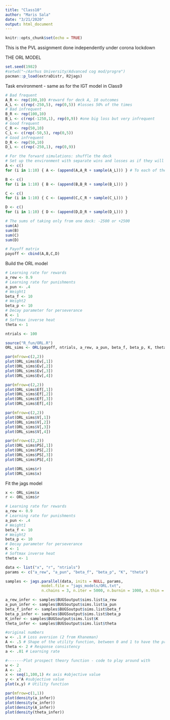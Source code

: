 ```yaml
---
title: "Class10"
author: "Maris Sala"
date: "3/21/2020"
output: html_document
---
```


```r
knitr::opts_chunk$set(echo = TRUE)
```

This is the PVL assignment done independently under corona lockdown

THE ORL MODEL

```r
set.seed(1982)
#setwd("~/Aarhus University/Advanced cog mod/progre")
pacman::p_load(extraDistr, R2jags)
```

Task environment - same as for the IGT model in Class9

```r
# Bad frequent
A_R <- rep(100,10) #reward for deck A, 10 outcomes
A_L <- c(rep(-250,5), rep(0,5)) #losses 50% of the times
# Bad infrequent
B_R <- rep(100,10)
B_L <- c(rep(-1250,1), rep(0,9)) #one big loss but very infrequent
# Good frequent
C_R <- rep(50,10)
C_L <- c(rep(-50,5), rep(0,5))
# Good infrequent
D_R <- rep(50,10)
D_L <- c(rep(-250,1), rep(0,9))

# For the forward simulations: shuffle the deck
# Set up the environment with separate wins and losses as if they will be presented separately to the participants
A <- c()
for (i in 1:10) { A <- (append(A,A_R + sample(A_L))) } # To each of the 4 decks, adds losses and rewards together

B <- c()
for (i in 1:10) { B <- (append(B,B_R + sample(B_L))) }

C <- c()
for (i in 1:10) { C <- (append(C,C_R + sample(C_L))) }

D <- c()
for (i in 1:10) { D <- (append(D,D_R + sample(D_L))) }

# The sums of taking only from one deck: -2500 or +2500
sum(A)
sum(B)
sum(C)
sum(D)

# Payoff matrix
payoff <- cbind(A,B,C,D)
```

Build the ORL model
```r
# Learning rate for rewards
a_rew <- 0.9
# Learning rate for punishments
a_pun <- .4
# Weight1
beta_f <- 10
# Weight2
beta_p <- 10
# Decay parameter for perseverance
K <- 1
# Softmax inverse heat
theta <- 1

ntrials <- 100

source("R_fun/ORL.R")
ORL_sims <- ORL(payoff, ntrials, a_rew, a_pun, beta_f, beta_p, K, theta)

par(mfrow=c(2,2))
plot(ORL_sims$Ev[,1])
plot(ORL_sims$Ev[,2])
plot(ORL_sims$Ev[,3])
plot(ORL_sims$Ev[,4])

par(mfrow=c(2,2))
plot(ORL_sims$Ef[,1])
plot(ORL_sims$Ef[,2])
plot(ORL_sims$Ef[,3])
plot(ORL_sims$Ef[,4])

par(mfrow=c(2,2))
plot(ORL_sims$V[,1])
plot(ORL_sims$V[,2])
plot(ORL_sims$V[,3])
plot(ORL_sims$V[,4])

par(mfrow=c(2,2))
plot(ORL_sims$PS[,1])
plot(ORL_sims$PS[,2])
plot(ORL_sims$PS[,3])
plot(ORL_sims$PS[,4])

plot(ORL_sims$r)
plot(ORL_sims$x)


```

Fit the jags model
```r
x <- ORL_sims$x
r <- ORL_sims$r

# Learning rate for rewards
a_rew <- 0.9
# Learning rate for punishments
a_pun <- .4
# Weight1
beta_f <- 10
# Weight2
beta_p <- 10
# Decay parameter for perseverance
K <- 1
# Softmax inverse heat
theta <- 1

data <- list("x", "r", "ntrials")
params <- c("a_rew", "a_pun", "beta_f", "beta_p", "K", "theta")

samples <- jags.parallel(data, inits = NULL, params,
                model.file = "jags_models/ORL.txt",
                n.chains = 3, n.iter = 5000, n.burnin = 1000, n.thin = 1)

a_rew_infer <- samples$BUGSoutput$sims.list$a_rew
a_pun_infer <- samples$BUGSoutput$sims.list$a_pun
beta_f_infer <- samples$BUGSoutput$sims.list$beta_f
beta_p_infer <- samples$BUGSoutput$sims.list$beta_p
K_infer <- samples$BUGSoutput$sims.list$K
theta_infer <- samples$BUGSoutput$sims.list$theta

#original numbers
w <- .1 # Loss aversion (2 from Khaneman)
A <- .5 # Shape of the utility function, between 0 and 1 to have the proper shape
theta <- 2 # Response consistency
a <- .01 # Learning rate

#-------Plot prospect theory function - code to play around with
w <- 2
A <- .2
x <- seq(1,100,1) #x axis #objective value
y <- x^A #subjective value
plot(x,y) # Utility function

par(mfrow=c(1,1))
plot(density(a_infer))
plot(density(w_infer))
plot(density(A_infer))
plot(density(theta_infer))
```

